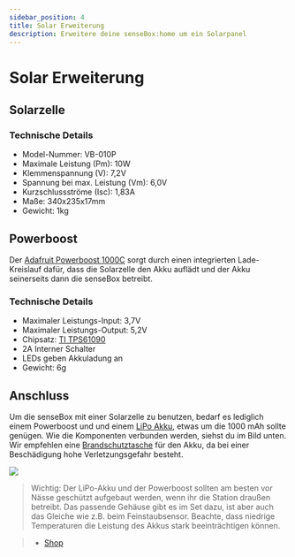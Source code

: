 ```yaml
---
sidebar_position: 4
title: Solar Erweiterung
description: Erweitere deine senseBox:home um ein Solarpanel
---
```



# Solar Erweiterung

## Solarzelle

<ImageWithText src={solarZelle} alt="Solarzelle" title="Solarzelle" />

### Technische Details

- Model-Nummer: VB-010P
- Maximale Leistung (Pm): 10W
- Klemmenspannung (V): 7,2V
- Spannung bei max. Leistung (Vm): 6,0V
- Kurzschlussströme (Isc): 1,83A
- Maße: 340x235x17mm
- Gewicht: 1kg

## Powerboost

Der [Adafruit Powerboost 1000C](https://www.adafruit.com/product/2465) sorgt durch einen integrierten Lade-Kreislauf dafür, dass die Solarzelle den Akku auflädt und der Akku seinerseits dann die senseBox betreibt.

<ImageWithText
  src={powerBoost}
  alt="Adafruit Powerboost 1000C"
  title="Adafruit Powerboost 1000C"
/>

### Technische Details

- Maximaler Leistungs-Input: 3,7V
- Maximaler Leistungs-Output: 5,2V
- Chipsatz: [TI TPS61090](http://www.ti.com/product/TPS61090/description)
- 2A Interner Schalter
- LEDs geben Akkuladung an
- Gewicht: 6g

## Anschluss

Um die senseBox mit einer Solarzelle zu benutzen, bedarf es lediglich einem Powerboost und und einem [LiPo Akku](https://eckstein-shop.de/LiPo-Akku-Lithium-Ion-Polymer-Batterie-37V-2000mAh-JST-PH-Connector), etwas um die 1000 mAh sollte genügen. Wie die Komponenten verbunden werden, siehst du im Bild unten. Wir empfehlen eine [Brandschutztasche](https://www.amazon.de/Jamara-141360-LiPo-Guard-Lipobrandschutztasche/dp/B003OFCUIS/ref=sr_1_18?keywords=LIPO+TRESOR&qid=1556284975&s=gateway&sr=8-18) für den Akku, da bei einer Beschädigung hohe Verletzungsgefahr besteht.

![](/img/sensebox-home-bilder/home-erweiterung-solar/solar_powerboost.jpg)

> Wichtig:
> Der LiPo-Akku und der Powerboost sollten am besten vor Nässe geschützt aufgebaut werden, wenn ihr die Station draußen betreibt. Das passende Gehäuse gibt es im Set dazu, ist aber auch das Gleiche wie z.B. beim Feinstaubsensor. Beachte, dass niedrige Temperaturen die Leistung des Akkus stark beeinträchtigen können.

> - [Shop](https://sensebox.kaufen/product/solar-set)
